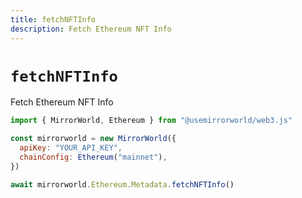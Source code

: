 ```yaml
---
title: fetchNFTInfo
description: Fetch Ethereum NFT Info
---
```


# `fetchNFTInfo`

Fetch Ethereum NFT Info

```js
import { MirrorWorld, Ethereum } from "@usemirrorworld/web3.js"

const mirrorworld = new MirrorWorld({
  apiKey: "YOUR_API_KEY",
  chainConfig: Ethereum("mainnet"),
})

await mirrorworld.Ethereum.Metadata.fetchNFTInfo()
```
